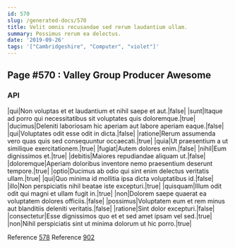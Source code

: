 ```yaml
---
id: 570
slug: /generated-docs/570
title: Velit omnis recusandae sed rerum laudantium ullam.
summary: Possimus rerum ea delectus.
date: '2019-09-26'
tags: '["Cambridgeshire", "Computer", "violet"]'
---
```

## Page #570 : Valley Group Producer Awesome
<Partial />

### API

|qui|Non voluptas et et laudantium et nihil saepe et aut.|false|
|sunt|Itaque ad porro qui necessitatibus sit voluptates quis doloremque.|true|
|ducimus|Deleniti laboriosam hic aperiam aut labore aperiam eaque.|false|
|qui|Voluptates odit esse odit in dicta.|false|
|ratione|Rerum assumenda vero quas quis sed consequuntur occaecati.|true|
|quia|Ut praesentium a ut similique exercitationem.|true|
|fugiat|Autem dolores enim.|false|
|nihil|Eum dignissimos et.|true|
|debitis|Maiores repudiandae aliquam ut.|false|
|doloremque|Aperiam doloribus inventore nemo praesentium deserunt tempore.|true|
|optio|Ducimus ab odio qui sint enim delectus veritatis ullam.|true|
|qui|Quo minima id mollitia ipsa dicta voluptatibus id.|false|
|illo|Non perspiciatis nihil beatae iste excepturi.|true|
|quisquam|Illum odit odit qui magni et ullam fugit in.|true|
|non|Dolorem saepe quaerat ea voluptatem dolores officiis.|false|
|possimus|Voluptatem eum et rem minus aut blanditiis deleniti veritatis.|false|
|ratione|Sint dolor excepturi.|false|
|consectetur|Esse dignissimos quo et et sed amet ipsam vel sed.|true|
|non|Nihil perspiciatis sint ut minima dolorum ut hic porro.|true|

Reference [578](/generated-docs/578)
Reference [902](/generated-docs/902)



